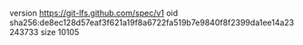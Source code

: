version https://git-lfs.github.com/spec/v1
oid sha256:de8ec128d57eaf3f621a19f8a6722fa519b7e9840f8f2399da1ee14a23243733
size 10105
